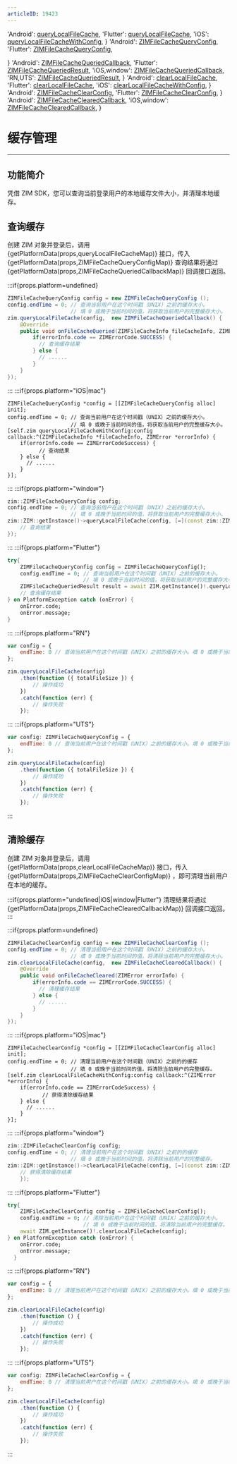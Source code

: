 ```yaml
---
articleID: 19423
---
```



  'Android': <a href='@queryLocalFileCache' target='_blank'>queryLocalFileCache</a>,
  'Flutter': <a href='https://pub.dev/documentation/zego_zim/latest/zego_zim/ZIM/queryLocalFileCache.html' target='_blank'>queryLocalFileCache</a>,
  'iOS': <a href='@queryLocalFileCacheWithConfig' target='_blank'>queryLocalFileCacheWithConfig</a>,
}
  'Android': <a href='@-ZIMFileCacheQueryConfig' target='_blank'>ZIMFileCacheQueryConfig</a>,
  'Flutter': <a href='https://pub.dev/documentation/zego_zim/latest/zego_zim/ZIMFileCacheQueryConfig-class.html' target='_blank'>ZIMFileCacheQueryConfig</a>,
  
}
  'Android': <a href='@-ZIMFileCacheQueriedCallback' target='_blank'>ZIMFileCacheQueriedCallback</a>,
  'Flutter': <a href='https://pub.dev/documentation/zego_zim/latest/zego_zim/ZIMFileCacheQueriedResult-class.html' target='_blank'>ZIMFileCacheQueriedResult</a>,
  'iOS,window': <a href='@ZIMFileCacheQueriedCallback' target='_blank'>ZIMFileCacheQueriedCallback</a>,
  'RN,UTS': <a href='@-ZIMFileCacheQueriedResult' target='_blank'>ZIMFileCacheQueriedResult</a>,
}
  'Android': <a href='@clearLocalFileCache' target='_blank'>clearLocalFileCache</a>,
  'Flutter': <a href='https://pub.dev/documentation/zego_zim/latest/zego_zim/ZIM/clearLocalFileCache.html' target='_blank'>clearLocalFileCache</a>,
  'iOS': <a href='@clearLocalFileCacheWithConfig' target='_blank'>clearLocalFileCacheWithConfig</a>,
}
  'Android': <a href='@-ZIMFileCacheClearConfig' target='_blank'>ZIMFileCacheClearConfig</a>,
  'Flutter': <a href='https://pub.dev/documentation/zego_zim/latest/zego_zim/ZIMFileCacheClearConfig-class.html' target='_blank'>ZIMFileCacheClearConfig</a>,
}
  'Android': <a href='@-ZIMFileCacheClearedCallback' target='_blank'>ZIMFileCacheClearedCallback</a>,
  'iOS,window': <a href='@ZIMFileCacheClearedCallback' target='_blank'>ZIMFileCacheClearedCallback</a>,
}


# 缓存管理

- - -

## 功能简介

凭借 ZIM SDK，您可以查询当前登录用户的本地缓存文件大小，并清理本地缓存。


## 查询缓存

创建 ZIM 对象并登录后，调用 {getPlatformData(props,queryLocalFileCacheMap)} 接口，传入 {getPlatformData(props,ZIMFileCacheQueryConfigMap)}
查询结果将通过 {getPlatformData(props,ZIMFileCacheQueriedCallbackMap)} 回调接口返回。


:::if{props.platform=undefined}
```java
ZIMFileCacheQueryConfig config = new ZIMFileCacheQueryConfig ();
config.endTime = 0; // 查询当前用户在这个时间戳（UNIX）之前的缓存大小。
                    // 填 0 或晚于当前时间的值，将获取当前用户的完整缓存大小。
zim.queryLocalFileCache(config,  new ZIMFileCacheQueriedCallback() {
    @Override
    public void onFileCacheQueried(ZIMFileCacheInfo fileCacheInfo, ZIMError errorInfo) {
        if(errorInfo.code == ZIMErrorCode.SUCCESS) {
          // 查询缓存结果
        } else {
          // ......
        }      
    }
});
```
:::
:::if{props.platform="iOS|mac"}
```objc
ZIMFileCacheQueryConfig *config = [[ZIMFileCacheQueryConfig alloc] init];
config.endTime = 0; // 查询当前用户在这个时间戳（UNIX）之前的缓存大小。
                    // 填 0 或晚于当前时间的值，将获取当前用户的完整缓存大小。
[self.zim queryLocalFileCacheWithConfig:config callback:^(ZIMFileCacheInfo *fileCacheInfo, ZIMError *errorInfo) {
    if(errorInfo.code == ZIMErrorCodeSuccess) {
          // 查询结果
    } else {
      // ......
    }
}];
```
:::
:::if{props.platform="window"}
```cpp
zim::ZIMFileCacheQueryConfig config;
config.endTime = 0; // 查询当前用户在这个时间戳（UNIX）之前的缓存大小。
                    // 填 0 或晚于当前时间的值，将获取当前用户的完整缓存大小。
zim::ZIM::getInstance()->queryLocalFileCache(config, [=](const zim::ZIMFileCacheInfo& fileCacheInfo, const zim::ZIMError& errorInfo) {
    // 查询结果
});
```
:::
:::if{props.platform="Flutter"}
```dart
try{
    ZIMFileCacheQueryConfig config = ZIMFileCacheQueryConfig();
    config.endTime = 0; // 查询当前用户在这个时间戳（UNIX）之前的缓存大小。
                        // 填 0 或晚于当前时间的值，将获取当前用户的完整缓存大小。
    ZIMFileCacheQueriedResult result = await ZIM.getInstance()!.queryLocalFileCache(config);
    // 查询缓存结果
} on PlatformException catch (onError) {
    onError.code;
    onError.message;
}
```
:::
:::if{props.platform="RN"}
```javascript
var config = {
    endTime: 0 // 查询当前用户在这个时间戳（UNIX）之前的缓存大小。填 0 或晚于当前时间的值，将获取当前用户的完整缓存大小。
};

zim.queryLocalFileCache(config)
    .then(function ({ totalFileSize }) {
        // 操作成功
    })
    .catch(function (err) {
        // 操作失败
    });
```
:::
:::if{props.platform="UTS"}
```javascript
var config: ZIMFileCacheQueryConfig = {
    endTime: 0 // 查询当前用户在这个时间戳（UNIX）之前的缓存大小。填 0 或晚于当前时间的值，将获取当前用户的完整缓存大小。
};

zim.queryLocalFileCache(config)
    .then(function ({ totalFileSize }) {
        // 操作成功
    })
    .catch(function (err) {
        // 操作失败
    });
```
:::

## 清除缓存

创建 ZIM 对象并登录后，调用 {getPlatformData(props,clearLocalFileCacheMap)} 接口，传入 {getPlatformData(props,ZIMFileCacheClearConfigMap)} ，即可清理当前用户在本地的缓存。

:::if{props.platform="undefined|iOS|window|Flutter"}
清理结果将通过 {getPlatformData(props,ZIMFileCacheClearedCallbackMap)} 回调接口返回。
:::


:::if{props.platform=undefined}
```java
ZIMFileCacheClearConfig config = new ZIMFileCacheClearConfig ();
config.endTime = 0; // 清理当前用户在这个时间戳（UNIX）之前的缓存大小。
                    // 填 0 或晚于当前时间的值，将清除当前用户的完整缓存大小。
zim.clearLocalFileCache(config,  new ZIMFileCacheClearedCallback() {
    @Override
    public void onFileCacheCleared(ZIMError errorInfo) {
        if(errorInfo.code == ZIMErrorCode.SUCCESS) {
          // 清理缓存结果
        } else {
          // ......
        }      
    }
});
```
:::
:::if{props.platform="iOS|mac"}
```objc
ZIMFileCacheClearConfig *config = [[ZIMFileCacheClearConfig alloc] init];
config.endTime = 0; // 清理当前用户在这个时间戳（UNIX）之前的的缓存
                    // 填 0 或晚于当前时间的值，将清除当前用户的完整缓存。
[self.zim clearLocalFileCacheWithConfig:config callback:^(ZIMError *errorInfo) {
    if(errorInfo.code == ZIMErrorCodeSuccess) {
           // 获得清除缓存结果
    } else {
      // ......
    }
}];
```
:::
:::if{props.platform="window"}
```cpp
zim::ZIMFileCacheClearConfig config;
config.endTime = 0; // 清理当前用户在这个时间戳（UNIX）之前的的缓存
                    // 填 0 或晚于当前时间的值，将清除当前用户的完整缓存。
zim::ZIM::getInstance()->clearLocalFileCache(config, [=](const zim::ZIMError& errorInfo) {
    // 获得清除缓存结果
    });
```
:::
:::if{props.platform="Flutter"}
```dart
try{
    ZIMFileCacheClearConfig config = ZIMFileCacheClearConfig();
    config.endTime = 0; // 清除当前用户在这个时间戳（UNIX）之前的缓存大小。
                        // 填 0 或晚于当前时间的值，将清除当前用户的完整缓存。
    await ZIM.getInstance()!.clearLocalFileCache(config);
} on PlatformException catch (onError) {
    onError.code;
    onError.message;
  }
```
:::
:::if{props.platform="RN"}
```javascript
var config = {
    endTime: 0 // 清理当前用户在这个时间戳（UNIX）之前的缓存大小。填 0 或晚于当前时间的值，将清除当前用户的完整缓存大小。
};

zim.clearLocalFileCache(config)
    .then(function () {
        // 操作成功
    })
    .catch(function (err) {
        // 操作失败
    });
```
:::
:::if{props.platform="UTS"}
```javascript
var config: ZIMFileCacheClearConfig = {
    endTime: 0 // 清理当前用户在这个时间戳（UNIX）之前的缓存大小。填 0 或晚于当前时间的值，将清除当前用户的完整缓存大小。
};

zim.clearLocalFileCache(config)
    .then(function () {
        // 操作成功
    })
    .catch(function (err) {
        // 操作失败
    });
```
:::